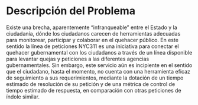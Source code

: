 # Descripción del Problema {#problema}

Existe una brecha, aparentemente "infranqueable" entre el Estado y la ciudadanía, dónde los ciudadanos carecen de herramientas adecuadas para monitorear, participar y colaborar en el quehacer público. En este sentido la línea de peticiones NYC311 es una iniciativa para conectar el quehacer gubernamental con los ciudadanos a través de un línea disponible para levantar quejas y peticiones a las diferentes agencias gubernamentales. Sin embargo, este servicio aún es incipiente en el sentido que el ciudadano, hasta el momento, no cuenta con una herramienta eficaz de seguimiento a sus requerimientos, mediante la dotación de un tiempo estimado de resolución de su petición y de una métrica de control de tiempo estimado de respuesta, en comparación con otras peticiones de índole similar.
